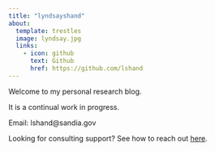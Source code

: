 ```yaml
---
title: "lyndsayshand"
about:
  template: trestles
  image: lyndsay.jpg
  links:
    - icon: github
      text: Github
      href: https://github.com/lshand
---
```


Welcome to my personal research blog.

It is a continual work in progress.

Email: lshand\@sandia.gov

Looking for consulting support? See how to reach out [here](pbconsulting.qmd).
